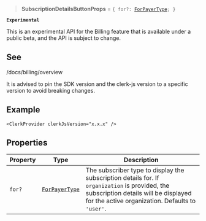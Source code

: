 > **SubscriptionDetailsButtonProps** = <code>\{ for?: [ForPayerType](../types/for-payer-type.mdx); \}</code>

**`Experimental`**

This is an experimental API for the Billing feature that is available under a public beta, and the API is subject to change.

## See

/docs/billing/overview

It is advised to pin the SDK version and the clerk-js version to a specific version to avoid breaking changes.

## Example

```tsx
<ClerkProvider clerkJsVersion="x.x.x" />
```

## Properties

| Property                | Type                                          | Description                                                                                                                                                                               |
| ----------------------- | --------------------------------------------- | ----------------------------------------------------------------------------------------------------------------------------------------------------------------------------------------- |
| <a id="for"></a> `for?` | [`ForPayerType`](../types/for-payer-type.mdx) | The subscriber type to display the subscription details for. If `organization` is provided, the subscription details will be displayed for the active organization. Defaults to `'user'`. |
